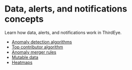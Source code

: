  # Data, alerts, and notifications concepts

Learn how data, alerts, and notifications work in ThirdEye.

* [Anomaly detection algorithms](concepts-data-alerts-notifications/concepts-anomaly-detection-algorithms.md)
* [Top contributor algorithm](concepts-data-alerts-notifications/concepts-top-contributor-algorithm.md)
* [Anomaly merger rules](concepts-data-alerts-notifications/concepts-anomaly-merger-rules.md)
* [Mutable data](concepts-data-alerts-notifications/concepts-mutable-data.md)
* [Heatmaps](concepts-data-alerts-notifications/concepts-heatmaps.md)